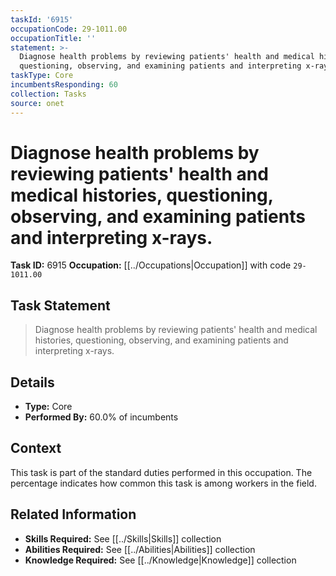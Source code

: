 ```yaml
---
taskId: '6915'
occupationCode: 29-1011.00
occupationTitle: ''
statement: >-
  Diagnose health problems by reviewing patients' health and medical histories,
  questioning, observing, and examining patients and interpreting x-rays.
taskType: Core
incumbentsResponding: 60
collection: Tasks
source: onet
---
```

# Diagnose health problems by reviewing patients' health and medical histories, questioning, observing, and examining patients and interpreting x-rays.

**Task ID:** 6915
**Occupation:** [[../Occupations|Occupation]] with code `29-1011.00`

## Task Statement

> Diagnose health problems by reviewing patients' health and medical histories, questioning, observing, and examining patients and interpreting x-rays.

## Details

- **Type:** Core
- **Performed By:** 60.0% of incumbents

## Context

This task is part of the standard duties performed in this occupation. The percentage indicates how common this task is among workers in the field.

## Related Information

- **Skills Required:** See [[../Skills|Skills]] collection
- **Abilities Required:** See [[../Abilities|Abilities]] collection
- **Knowledge Required:** See [[../Knowledge|Knowledge]] collection

